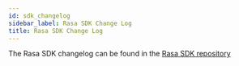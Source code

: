 ```yaml
---
id: sdk_changelog
sidebar_label: Rasa SDK Change Log
title: Rasa SDK Change Log
---
```


The Rasa SDK changelog can be found in the [Rasa SDK repository](https://github.com/RasaHQ/rasa-sdk/blob/main/CHANGELOG.mdx)